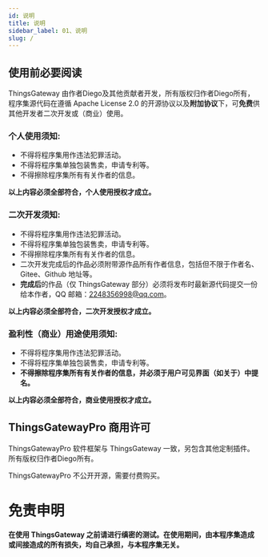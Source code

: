 ```yaml
---
id: 说明
title: 说明
sidebar_label: 01、说明
slug: /
---
```



## 使用前必要阅读

ThingsGateway 由作者Diego及其他贡献者开发，所有版权归作者Diego所有，程序集源代码在遵循 Apache License 2.0 的开源协议以及**附加协议**下，可**免费**供其他开发者二次开发或（商业）使用。


### 个人使用须知:

- 不得将程序集用作违法犯罪活动。
- 不得将程序集单独包装售卖，申请专利等。
- 不得擦除程序集所有有关作者的信息。

**以上内容必须全部符合，个人使用授权才成立。**

### 二次开发须知:

- 不得将程序集用作违法犯罪活动。
- 不得将程序集单独包装售卖，申请专利等。
- 不得擦除程序集所有有关作者的信息。
- 二次开发完成后的作品必须附带源作品所有作者信息，包括但不限于作者名、Gitee、Github 地址等。
- **完成后**的作品（仅 ThingsGateway 部分）必须将发布时最新源代码提交一份给本作者，QQ 邮箱：2248356998@qq.com。

**以上内容必须全部符合，二次开发授权才成立。**

### 盈利性（商业）用途使用须知:

- 不得将程序集用作违法犯罪活动。
- 不得将程序集单独包装售卖，申请专利等。
- **不得擦除程序集所有有关作者的信息，并必须于用户可见界面（如关于）中提名。**

**以上内容必须全部符合，商业使用授权才成立。**


## ThingsGatewayPro 商用许可

 ThingsGatewayPro 软件框架与 ThingsGateway 一致，另包含其他定制插件。所有版权归作者Diego所有。

 ThingsGatewayPro 不公开开源，需要付费购买。



# 免责申明

**在使用 ThingsGateway 之前请进行缜密的测试。在使用期间，由本程序集造成或间接造成的所有损失，均自己承担，与本程序集无关。**
